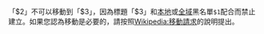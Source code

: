 <div class="mw-message-box mw-message-box-error">「$2」不可以移動到「$3」，因為標題「$3」和[[Mediawiki:Titleblacklist|本地]]或[[m:Title_blacklist|全域]]黑名單<code>$1</code>配合而禁止建立。如果您認為移動是必要的，請按照[[Wikipedia:移動請求|Wikipedia:移動請求]]的說明提出。</div>